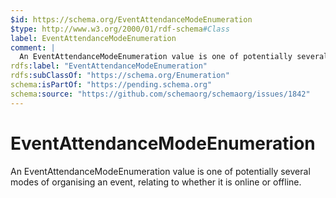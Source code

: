 ```yaml
---
$id: https://schema.org/EventAttendanceModeEnumeration
$type: http://www.w3.org/2000/01/rdf-schema#Class
label: EventAttendanceModeEnumeration
comment: |
  An EventAttendanceModeEnumeration value is one of potentially several modes of organising an event, relating to whether it is online or offline.
rdfs:label: "EventAttendanceModeEnumeration"
rdfs:subClassOf: "https://schema.org/Enumeration"
schema:isPartOf: "https://pending.schema.org"
schema:source: "https://github.com/schemaorg/schemaorg/issues/1842"
---
```


# EventAttendanceModeEnumeration

An EventAttendanceModeEnumeration value is one of potentially several modes of organising an event, relating to whether it is online or offline.

